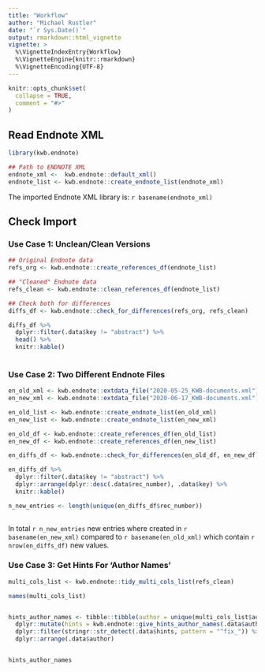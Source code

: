 ```yaml
---
title: "Workflow"
author: "Michael Rustler"
date: "`r Sys.Date()`"
output: rmarkdown::html_vignette
vignette: >
  %\VignetteIndexEntry{Workflow}
  %\VignetteEngine{knitr::rmarkdown}
  %\VignetteEncoding{UTF-8}
---
```


```r
knitr::opts_chunk$set(
  collapse = TRUE,
  comment = "#>"
)
```


## Read Endnote XML

```r
library(kwb.endnote)

## Path to ENDNOTE XML 
endnote_xml <-  kwb.endnote::default_xml()
endnote_list <- kwb.endnote::create_endnote_list(endnote_xml)
```

The imported Endnote XML library is: `r basename(endnote_xml)`

## Check Import 

### Use Case 1: Unclean/Clean Versions

```r
## Original Endnote data
refs_org <- kwb.endnote::create_references_df(endnote_list)

## "Cleaned" Endnote data
refs_clean <- kwb.endnote::clean_references_df(endnote_list)

## Check both for differences
diffs_df <- kwb.endnote::check_for_differences(refs_org, refs_clean)

diffs_df %>%
  dplyr::filter(.data$key != "abstract") %>% 
  head() %>% 
  knitr::kable()
  
```


### Use Case 2: Two Different Endnote Files 

```r

en_old_xml <- kwb.endnote::extdata_file("2020-05-25_KWB-documents.xml")
en_new_xml <- kwb.endnote::extdata_file("2020-06-17_KWB-documents.xml")

en_old_list <- kwb.endnote::create_endnote_list(en_old_xml)
en_new_list <- kwb.endnote::create_endnote_list(en_new_xml)

en_old_df <- kwb.endnote::create_references_df(en_old_list)
en_new_df <- kwb.endnote::create_references_df(en_new_list)

en_diffs_df <- kwb.endnote::check_for_differences(en_old_df, en_new_df)

en_diffs_df %>% 
  dplyr::filter(.data$key != "abstract") %>% 
  dplyr::arrange(dplyr::desc(.data$rec_number), .data$key) %>% 
  knitr::kable()

n_new_entries <- length(unique(en_diffs_df$rec_number))
  
```

In total `r n_new_entries` new entries where created in `r basename(en_new_xml)`
compared to `r basename(en_old_xml)` which contain `r nrow(en_diffs_df)` new 
values.




### Use Case 3: Get Hints For 'Author Names'

```r

multi_cols_list <- kwb.endnote::tidy_multi_cols_list(refs_clean)

names(multi_cols_list)


hints_author_names <- tibble::tibble(author = unique(multi_cols_list$author$value)) %>%
  dplyr::mutate(hints = kwb.endnote::give_hints_author_names(.data$author)) %>% 
  dplyr::filter(stringr::str_detect(.data$hints, pattern = "^fix_")) %>% 
  dplyr::arrange(.data$author) 


hints_author_names 

```

